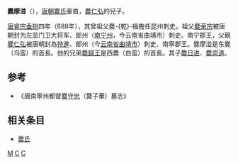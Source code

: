 '''爨摩湴'''（{{bd|?||?||}}），[[唐朝|唐朝]][[爨氏|爨氏]]豪酋，[[爨仁弘|爨仁弘]]的兒子。

[[唐睿宗|唐睿宗]][[垂拱|垂拱]]四年（688年），其曾祖父爨-{乾}-福擔任昆州刺史。祖父[[爨荣宗|爨荣宗]]被唐朝封为左监门卫大将军、郎州（[[南宁州|南宁州]]，今云南省曲靖市）刺史、南宁郡王，父親[[爨仁弘|爨仁弘]]被唐朝封為[[特進|特進]]、郎州（今[[云南省|云南省]][[曲靖市|曲靖市]]）刺史、南寧郡王。爨摩湴是东爨（乌蛮）的首長。他的兄弟[[爨歸王|爨歸王]]是西爨（白蛮）的首長。其子[[爨日进|爨日进]]、[[爨崇道|爨崇道]]。
==参考==
*《唐南寧州都督[[爨守忠|爨守忠]]（爨子華）墓志》
==相关条目==
*[[爨氏|爨氏]]
{{爨氏首领}}
[[分类:爨姓|M]]
[[分类:唐朝政治人物|C]]
[[分类:雲南人|C]]